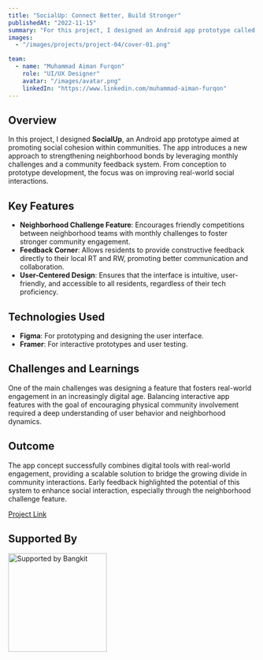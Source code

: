 ```yaml
---
title: "SocialUp: Connect Better, Build Stronger"
publishedAt: "2022-11-15"
summary: "For this project, I designed an Android app prototype called SocialUp, aimed at fostering stronger community bonds through interactive neighborhood challenges and feedback systems."
images:
  - "/images/projects/project-04/cover-01.png"

team:
  - name: "Muhammad Aiman Furqon"
    role: "UI/UX Designer"
    avatar: "/images/avatar.png"
    linkedIn: "https://www.linkedin.com/muhammad-aiman-furqon"
---
```


## Overview

In this project, I designed **SocialUp**, an Android app prototype aimed at promoting social cohesion within communities. The app introduces a new approach to strengthening neighborhood bonds by leveraging monthly challenges and a community feedback system. From conception to prototype development, the focus was on improving real-world social interactions.

## Key Features

- **Neighborhood Challenge Feature**: Encourages friendly competitions between neighborhood teams with monthly challenges to foster stronger community engagement.
- **Feedback Corner**: Allows residents to provide constructive feedback directly to their local RT and RW, promoting better communication and collaboration.
- **User-Centered Design**: Ensures that the interface is intuitive, user-friendly, and accessible to all residents, regardless of their tech proficiency.

## Technologies Used

- **Figma**: For prototyping and designing the user interface.
- **Framer**: For interactive prototypes and user testing.

## Challenges and Learnings

One of the main challenges was designing a feature that fosters real-world engagement in an increasingly digital age. Balancing interactive app features with the goal of encouraging physical community involvement required a deep understanding of user behavior and neighborhood dynamics.

## Outcome

The app concept successfully combines digital tools with real-world engagement, providing a scalable solution to bridge the growing divide in community interactions. Early feedback highlighted the potential of this system to enhance social interaction, especially through the neighborhood challenge feature.

[Project Link](https://aimanfurqon.com/projects/socialup/)

## Supported By

<div
  style={{
    display: "flex",
    justifyContent: "left",
    gap: "20px",
    marginTop: "20px",
  }}
>
  <img
    src="/images/projects/project-04/bangkit-logo.jpeg"
    alt="Supported by Bangkit"
    width="200"
  />
</div>
